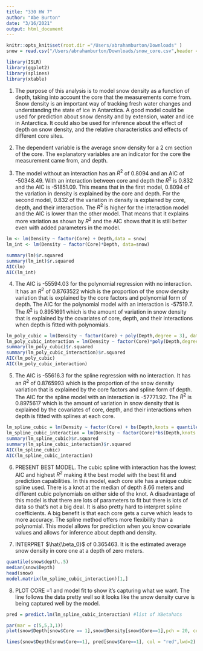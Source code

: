 ```yaml
---
title: "330 HW 7"
author: "Abe Burton"
date: "3/16/2021"
output: html_document
---
```


```r
knitr::opts_knit$set(root.dir ="/Users/abrahamburton/Downloads" )
snow = read.csv("/Users/abrahamburton/Downloads/snow_core.csv",header = TRUE, stringsAsFactors = TRUE)

library(ISLR)
library(ggplot2)
library(splines)
library(xtable)
```
1. The purpose of this analysis is to model snow density as a function of depth, taking into account the core that the measurements come from. Snow density is an important way of tracking fresh water changes and understanding the state of ice in Antarctica. A good model could be used for prediction about snow density and by extension, water and ice in Antarctica. It could also be used for inference about the effect of depth on snow density, and the relative characteristics and effects of different core sites.


2.  The dependent variable is the average snow density for a 2 cm section of the core. The explanatory variables are an indicator for the core the measurement came from, and depth.

3. The model without an interaction has an $R^2$ of 0.8094 and an AIC of -50348.49. With an interaction between core and depth the $R^2$ is 0.832 and the AIC is -51851.09. This means that in the first model, 0.8094 of the variation in density is explained by the core and depth. For the second model, 0.832 of the variation in density is explained by core, depth, and their interaction. The $R^2$ is higher for the interaction model and the AIC is lower than the other model. That means that it explains more variation as shown by $R^2$ and the AIC shows that it is still better even with added parameters in the model.
```r

lm <- lm(Density ~ factor(Core) + Depth,data = snow)
lm_int <- lm(Density ~ factor(Core)*Depth, data=snow)

summary(lm)$r.squared
summary(lm_int)$r.squared
AIC(lm)
AIC(lm_int)
```

4. The AIC is -55594.03 for the polynomial regression with no interaction. It has an $R^2$ of 0.8763522 which is the proportion of the snow density variation that is explained by the core factors and polynomial form of depth. The AIC for the polynomial model with an interaction is -57519.7. The $R^2$ is 0.8951691 which is the amount of variation in snow density that is explained by the covariates of core, depth, and their interactions when depth is fitted with polynomials.
```r
lm_poly_cubic = lm(Density ~ factor(Core) + poly(Depth,degree = 3), data = snow)
lm_poly_cubic_interaction = lm(Density ~ factor(Core)*poly(Depth,degree = 3), data = snow)
summary(lm_poly_cubic)$r.squared
summary(lm_poly_cubic_interaction)$r.squared
AIC(lm_poly_cubic)
AIC(lm_poly_cubic_interaction)
```

5. The AIC is -55616.3 for the spline regression with no interaction. It has an $R^2$ of 0.8765993 which is the proportion of the snow density variation that is explained by the core factors and spline form of depth. The AIC for the spline model with an interaction is -57771.92. The $R^2$ is 0.8975617 which is the amount of variation in snow density that is explained by the covariates of core, depth, and their interactions when depth is fitted with splines at each core.
```r
lm_spline_cubic = lm(Density ~ factor(Core) + bs(Depth,knots = quantile(Depth,c(0.5)), degree = 3), data = snow)
lm_spline_cubic_interaction = lm(Density ~ factor(Core)*bs(Depth,knots = quantile(Depth,c(0.5)), degree = 3), data = snow)
summary(lm_spline_cubic)$r.squared
summary(lm_spline_cubic_interaction)$r.squared
AIC(lm_spline_cubic)
AIC(lm_spline_cubic_interaction)
```
6. PRESENT BEST MODEL. The cubic spline with interaction has the lowest AIC and highest $R^2$ making it the best model with the best fit and prediction capabilities. In this model, each core site has a unique cubic spline used. There is a knot at the median of depth 8.66 meters and different cubic polynomials on either side of the knot. A disadvantage of this model is that there are lots of parameters to fit but there is lots of data so that's not a big deal. It is also pretty hard to interpret spline coefficients. A big benefit is that each core gets a curve which leads to more accuracy. The spline method offers more flexibility than a polynomial. This model allows for prediction when you know covariate values and allows for inference about depth and density.

7. INTERPRET $\hat{\beta_0}$ of 0.365463. It is the estimated average snow density in core one at a depth of zero meters.  

```r
quantile(snow$depth,.5)
median(snow$Depth)
head(snow)
model.matrix(lm_spline_cubic_interaction)[1,]
```

8. PLOT CORE =1 and model fit to show it's capturing what we want. The line follows the data pretty well so it looks like the snow density curve is being captured well by the model.
```r
pred = predict.lm(lm_spline_cubic_interaction) #list of XBetahats

par(mar = c(5,5,3,1))
plot(snow$Depth[snow$Core == 1],snow$Density[snow$Core==1],pch = 20, col = "black", cex = 0.5, xlab = "Depth (m)", ylab = expression(paste("Density (",g/cm^3,")")),cex.lab = 1.6,main = "Predicted vs. Observed Core 1")

lines(snow$Depth[snow$Core==1], pred[snow$Core==1], col = "red",lwd=2)
```
